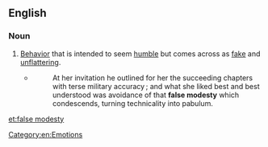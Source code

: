 ==English==

===Noun===
{{en-noun|head=[[false]] [[modesty]]|-}}

# [[behavior|Behavior]] that is intended to seem [[humble]] but comes across as [[fake]] and [[unflattering]].
#: {{ux|en|Although having a large [[ego]] is considered undesirable, at times it is proper to take credit where it is due rather than display '''false modesty'''.}}
#* {{RQ:Chmbrs YngrSt|VIII}}
#*: At her invitation he outlined for her the succeeding chapters with terse military accuracy ; and what she liked best and best understood was avoidance of that '''false modesty''' which condescends, turning technicality into pabulum.

[[Category:en:Emotions]]

[[et:false modesty]]